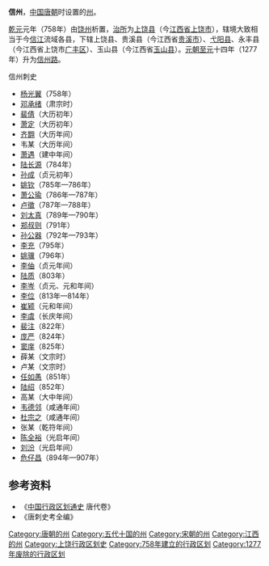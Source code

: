 '''信州'''，[[中国|中国]][[唐朝|唐朝]]时设置的[[州|州]]。

[[乾元_(唐朝)|乾元]]元年（758年）由[[饶州_(隋朝)|饶州]]析置，[[治所|治所]]为[[上饶县|上饶县]]（今[[江西省|江西省]][[上饶市|上饶市]]），辖境大致相当于今[[信江|信江]]流域各县，下辖上饶县、贵溪县（今江西省[[贵溪市|贵溪市]]）、[[弋阳县|弋阳县]]、永丰县（今江西省上饶市[[广丰区|广丰区]]）、玉山县（今江西省[[玉山县|玉山县]]）。[[元朝|元朝]][[至元_(忽必烈)|至元]]十四年（1277年）升为[[信州路|信州路]]。

;信州刺史
*[[杨光翼|杨光翼]]（758年）
*[[邓承绪|邓承绪]]（肃宗时）
*[[裴倩|裴倩]]（大历初年）
*[[萧定|萧定]]（大历初年）
*[[齐䎖|齐䎖]]（大历年间）
*韦某（大历年间）
*[[萧遇|萧遇]]（建中年间）
*[[陆长源|陆长源]]（784年）
*[[孙成|孙成]]（贞元初年）
*[[姚钦|姚钦]]（785年—786年）
*[[萧公瑜|萧公瑜]]（786年—787年）
*[[卢徵|卢徵]]（787年—788年）
*[[刘太真|刘太真]]（789年—790年）
*[[郑叔则|郑叔则]]（791年）
*[[孙公器|孙公器]]（792年—793年）
*[[李充_(唐朝)|李充]]（795年）
*[[姚骥|姚骥]]（796年）
*[[李伷|李伷]]（贞元年间）
*[[陆质|陆质]]（803年）
*[[李岑|李岑]]（贞元、元和年间）
*[[李位|李位]]（813年—814年）
*[[崔颍|崔颍]]（元和年间）
*[[李虞|李虞]]（长庆年间）
*[[裴注|裴注]]（822年）
*[[庞严|庞严]]（824年）
*[[窦庠|窦庠]]（825年）
*薛某（文宗时）
*卢某（文宗时）
*[[任如愚|任如愚]]（851年）
*[[陆绍|陆绍]]（852年）
*高某（大中年间）
*[[韦德邻|韦德邻]]（咸通年间）
*[[杜宗之|杜宗之]]（咸通年间）
*张某（乾符年间）
*[[陈全裕|陈全裕]]（光启年间）
*[[刘汾|刘汾]]（光启年间）
*[[危仔昌|危仔昌]]（894年—907年）
== 参考资料 ==
*《[[中国行政区划通史|中国行政区划通史]] 唐代卷》
*《唐刺史考全编》
{{十國行政区划|nocat}}
{{北宋行政区划|nocat}}
{{南宋行政区划|nocat}}
{{江西行政区划小作品}}
{{DEFAULTSORT:X}}
[[Category:唐朝的州|Category:唐朝的州]]
[[Category:五代十国的州|Category:五代十国的州]]
[[Category:宋朝的州|Category:宋朝的州]]
[[Category:江西的州|Category:江西的州]]
[[Category:上饶行政区划史|Category:上饶行政区划史]]
[[Category:758年建立的行政区划|Category:758年建立的行政区划]]
[[Category:1277年废除的行政区划|Category:1277年废除的行政区划]]